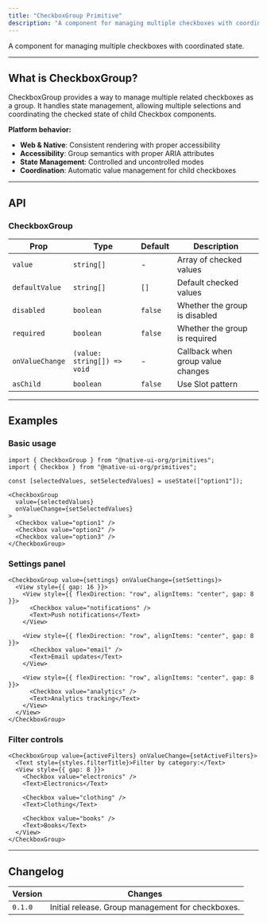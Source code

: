 ```yaml
---
title: "CheckboxGroup Primitive"
description: "A component for managing multiple checkboxes with coordinated state."
---
```


A component for managing multiple checkboxes with coordinated state.

---

## What is CheckboxGroup?

CheckboxGroup provides a way to manage multiple related checkboxes as a group. It handles state management, allowing multiple selections and coordinating the checked state of child Checkbox components.

**Platform behavior:**
- **Web & Native**: Consistent rendering with proper accessibility
- **Accessibility**: Group semantics with proper ARIA attributes
- **State Management**: Controlled and uncontrolled modes
- **Coordination**: Automatic value management for child checkboxes

---

## API

### CheckboxGroup

| Prop            | Type                        | Default | Description                                    |
|-----------------|-----------------------------|---------|------------------------------------------------|
| `value`         | `string[]`                  | -       | Array of checked values                        |
| `defaultValue`  | `string[]`                  | `[]`    | Default checked values                         |
| `disabled`      | `boolean`                   | `false` | Whether the group is disabled                  |
| `required`      | `boolean`                   | `false` | Whether the group is required                  |
| `onValueChange` | `(value: string[]) => void` | -       | Callback when group value changes              |
| `asChild`       | `boolean`                   | `false` | Use Slot pattern                               |

---

## Examples

### Basic usage

```tsx
import { CheckboxGroup } from "@native-ui-org/primitives";
import { Checkbox } from "@native-ui-org/primitives";

const [selectedValues, setSelectedValues] = useState(["option1"]);

<CheckboxGroup 
  value={selectedValues} 
  onValueChange={setSelectedValues}
>
  <Checkbox value="option1" />
  <Checkbox value="option2" />
  <Checkbox value="option3" />
</CheckboxGroup>
```

### Settings panel

```tsx
<CheckboxGroup value={settings} onValueChange={setSettings}>
  <View style={{ gap: 16 }}>
    <View style={{ flexDirection: "row", alignItems: "center", gap: 8 }}>
      <Checkbox value="notifications" />
      <Text>Push notifications</Text>
    </View>
    
    <View style={{ flexDirection: "row", alignItems: "center", gap: 8 }}>
      <Checkbox value="email" />
      <Text>Email updates</Text>
    </View>
    
    <View style={{ flexDirection: "row", alignItems: "center", gap: 8 }}>
      <Checkbox value="analytics" />
      <Text>Analytics tracking</Text>
    </View>
  </View>
</CheckboxGroup>
```

### Filter controls

```tsx
<CheckboxGroup value={activeFilters} onValueChange={setActiveFilters}>
  <Text style={styles.filterTitle}>Filter by category:</Text>
  <View style={{ gap: 8 }}>
    <Checkbox value="electronics" />
    <Text>Electronics</Text>
    
    <Checkbox value="clothing" />
    <Text>Clothing</Text>
    
    <Checkbox value="books" />
    <Text>Books</Text>
  </View>
</CheckboxGroup>
```

---

## Changelog

| Version | Changes                                    |
|---------|--------------------------------------------|
| `0.1.0` | Initial release. Group management for checkboxes. |

